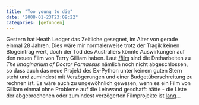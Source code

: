 ```yaml
---
title: "Too young to die"
date: "2008-01-23T23:09:22"
categories: [gefunden]
---
```


Gestern hat Heath Ledger das Zeitliche gesegnet, im Alter von gerade einmal 28 Jahren. Dies wäre mir normalerweise trotz der Tragik keinen Blogeintrag wert, doch der Tod des Australiers könnte Auswirkungen auf den neuen Film von Terry Gilliam haben. Laut [/film](http://www.slashfilm.com/2008/01/23/status-of-the-imaginarium-of-doctor-parnassus-unknown-after-ledgers-death/) sind die Dreharbeiten zu *The Imaginarium of Doctor Parnassus* nämlich noch nicht abgeschlossen, so dass auch das neue Projekt des Ex-Python unter keinem guten Stern steht und zumindest mit Verzögerungen und einer Budgetüberschreitung zu rechnen ist. Es wäre auch zu ungewöhnlich gewesen, wenn es ein Film von Gilliam einmal ohne Probleme auf die Leinwand geschafft hätte - die Liste der abgebrochenen oder zumindest verzögerten Filmprojekte ist [lang](http://de.wikipedia.org/wiki/Terry_Gilliam#The_Man_Who_Killed_Don_Quixote_und_andere_nicht_vollendete_Filmprojekte)...
